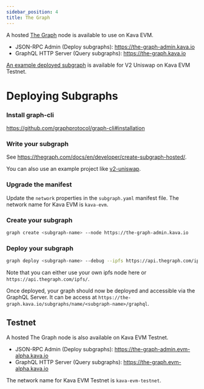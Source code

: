 ```yaml
---
sidebar_position: 4
title: The Graph
---
```


A hosted [The Graph](https://thegraph.com/en/) node is available to use on Kava EVM.

- JSON-RPC Admin (Deploy subgraphs): https://the-graph-admin.kava.io
- GraphQL HTTP Server (Query subgraphs): https://the-graph.kava.io

[An example deployed subgraph](https://the-graph.evm-alpha.kava.io/subgraphs/name/Kava-Labs/v2-uniswap/graphql) is available for V2 Uniswap on Kava EVM Testnet.

# Deploying Subgraphs

### Install graph-cli

https://github.com/graphprotocol/graph-cli#installation

### Write your subgraph

See https://thegraph.com/docs/en/developer/create-subgraph-hosted/.

You can also use an example project like [v2-uniswap](https://github.com/Uniswap/v2-subgraph).

### Upgrade the manifest

Update the `network` properties in the `subgraph.yaml` manifest file.
The network name for Kava EVM is `kava-evm`.

### Create your subgraph

```bash
graph create <subgraph-name> --node https://the-graph-admin.kava.io
```

### Deploy your subgraph

```bash
graph deploy <subgraph-name> --debug --ipfs https://api.thegraph.com/ipfs/ --node https://the-graph-admin.kava.io
```

Note that you can either use your own ipfs node here or `https://api.thegraph.com/ipfs/`.

Once deployed, your graph should now be deployed and accessible via the GraphQL Server. It can be access at `https://the-graph.kava.io/subgraphs/name/<subgraph-name>/graphql`.

## Testnet

A hosted The Graph node is also available on Kava EVM Testnet.

- JSON-RPC Admin (Deploy subgraphs): https://the-graph-admin.evm-alpha.kava.io
- GraphQL HTTP Server (Query subgraphs): https://the-graph.evm-alpha.kava.io

The network name for Kava EVM Testnet is `kava-evm-testnet`.
